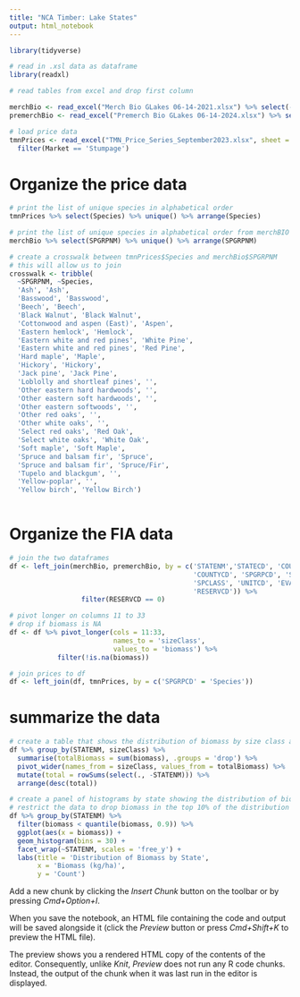 ```yaml
---
title: "NCA Timber: Lake States"
output: html_notebook
---
```


```r
library(tidyverse)
```


```r
# read in .xsl data as dataframe
library(readxl)

# read tables from excel and drop first column

merchBio <- read_excel("Merch Bio GLakes 06-14-2021.xlsx") %>% select(-1)
premerchBio <- read_excel("Premerch Bio GLakes 06-14-2024.xlsx") %>% select(-1)

# load price data
tmnPrices <- read_excel("TMN_Price_Series_September2023.xlsx", sheet = 1) %>%
  filter(Market == 'Stumpage')
```
# Organize the price data

```r
# print the list of unique species in alphabetical order
tmnPrices %>% select(Species) %>% unique() %>% arrange(Species)

```
```r
# print the list of unique species in alphabetical order from merchBIO using SPGRPNM
merchBio %>% select(SPGRPNM) %>% unique() %>% arrange(SPGRPNM)
```
```r
# create a crosswalk between tmnPrices$Species and merchBio$SPGRPNM
# this will allow us to join
crosswalk <- tribble(
  ~SPGRPNM, ~Species,
  'Ash', 'Ash',
  'Basswood', 'Basswood',
  'Beech', 'Beech',
  'Black Walnut', 'Black Walnut',
  'Cottonwood and aspen (East)', 'Aspen', 
  'Eastern hemlock', 'Hemlock', 
  'Eastern white and red pines', 'White Pine',
  'Eastern white and red pines', 'Red Pine',
  'Hard maple', 'Maple',
  'Hickory', 'Hickory',
  'Jack pine', 'Jack Pine',
  'Loblolly and shortleaf pines', '',
  'Other eastern hard hardwoods', '',
  'Other eastern soft hardwoods', '',
  'Other eastern softwoods', '',
  'Other red oaks', '',
  'Other white oaks', '',
  'Select red oaks', 'Red Oak',
  'Select white oaks', 'White Oak',
  'Soft maple', 'Soft Maple',
  'Spruce and balsam fir', 'Spruce',
  'Spruce and balsam fir', 'Spruce/Fir',
  'Tupelo and blackgum', '',
  'Yellow-poplar', '',
  'Yellow birch', 'Yellow Birch')
  

```



# Organize the FIA data

```r
# join the two dataframes
df <- left_join(merchBio, premerchBio, by = c('STATENM','STATECD', 'COUNTYNM',
                                              'COUNTYCD', 'SPGRPCD', 'SPGRPNM',
                                              'SPCLASS', 'UNITCD', 'EVALID',
                                              'RESERVCD')) %>%
                  filter(RESERVCD == 0)

# pivot longer on columns 11 to 33
# drop if biomass is NA
df <- df %>% pivot_longer(cols = 11:33,
                          names_to = 'sizeClass',
                          values_to = 'biomass') %>%
            filter(!is.na(biomass))

```

```r
# join prices to df
df <- left_join(df, tmnPrices, by = c('SPGRPCD' = 'Species'))
```


# summarize the data

```r
# create a table that shows the distribution of biomass by size class and state
df %>% group_by(STATENM, sizeClass) %>%
  summarise(totalBiomass = sum(biomass), .groups = 'drop') %>%
  pivot_wider(names_from = sizeClass, values_from = totalBiomass) %>%
  mutate(total = rowSums(select(., -STATENM))) %>%
  arrange(desc(total))
```

```r
# create a panel of histograms by state showing the distribution of biomass,
# restrict the data to drop biomass in the top 10% of the distribution
df %>% group_by(STATENM) %>%
  filter(biomass < quantile(biomass, 0.9)) %>%
  ggplot(aes(x = biomass)) +
  geom_histogram(bins = 30) +
  facet_wrap(~STATENM, scales = 'free_y') +
  labs(title = 'Distribution of Biomass by State',
       x = 'Biomass (kg/ha)',
       y = 'Count')


```


Add a new chunk by clicking the *Insert Chunk* button on the toolbar or by pressing *Cmd+Option+I*.

When you save the notebook, an HTML file containing the code and output will be saved alongside it (click the *Preview* button or press *Cmd+Shift+K* to preview the HTML file). 

The preview shows you a rendered HTML copy of the contents of the editor. Consequently, unlike *Knit*, *Preview* does not run any R code chunks. Instead, the output of the chunk when it was last run in the editor is displayed.

